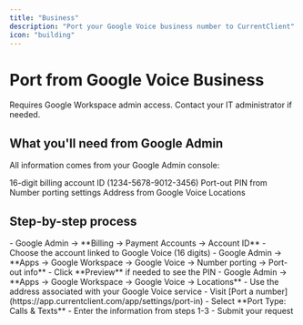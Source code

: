 ```yaml
---
title: "Business"
description: "Port your Google Voice business number to CurrentClient"
icon: "building"
---
```


# Port from Google Voice Business

<Warning>
  Requires Google Workspace admin access. Contact your IT administrator if
  needed.
</Warning>

## What you'll need from Google Admin

All information comes from your Google Admin console:

<CardGroup cols={3}>
  <Card title="Account ID" icon="credit-card">
    16-digit billing account ID (1234-5678-9012-3456)
  </Card>
  <Card title="Transfer PIN" icon="key">
    Port-out PIN from Number porting settings
  </Card>
  <Card title="Billing Address" icon="map-pin">
    Address from Google Voice Locations
  </Card>
</CardGroup>

## Step-by-step process

<Steps>
  <Step title="Get Account ID">
    - Google Admin → **Billing → Payment Accounts → Account ID**
    - Choose the account linked to Google Voice (16 digits)
  </Step>

<Step title="Get Transfer PIN">
  - Google Admin → **Apps → Google Workspace → Google Voice → Number porting →
  Port-out info** - Click **Preview** if needed to see the PIN
</Step>

<Step title="Get Billing Address">
  - Google Admin → **Apps → Google Workspace → Google Voice → Locations** - Use
  the address associated with your Google Voice service
</Step>

  <Step title="Submit port request">
    - Visit [Port a number](https://app.currentclient.com/app/settings/port-in)
    - Select **Port Type: Calls & Texts**
    - Enter the information from steps 1-3
    - Submit your request
  </Step>
</Steps>
